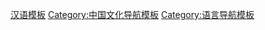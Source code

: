 {{Template category
|type = navigation
|topic = 漢語
}}

[[Category:汉语模板|]]
[[Category:中国文化导航模板|Category:中国文化导航模板]]
[[Category:语言导航模板|Category:语言导航模板]]